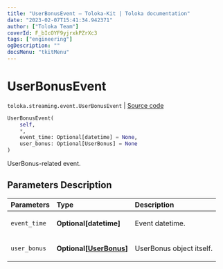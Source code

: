 ```yaml
---
title: "UserBonusEvent — Toloka-Kit | Toloka documentation"
date: "2023-02-07T15:41:34.942371"
author: ["Toloka Team"]
coverId: F_bIcOYF9yjrxkPZrXc3
tags: ["engineering"]
ogDescription: ""
docsMenu: "tkitMenu"
---
```


# UserBonusEvent
`toloka.streaming.event.UserBonusEvent` | [Source code](https://github.com/Toloka/toloka-kit/blob/v1.1.3/src/streaming/event.py#L65)

```python
UserBonusEvent(
    self,
    *,
    event_time: Optional[datetime] = None,
    user_bonus: Optional[UserBonus] = None
)
```

UserBonus-related event.

## Parameters Description

| Parameters | Type | Description |
| :----------| :----| :-----------|
`event_time`|**Optional\[datetime\]**|<p>Event datetime.</p>
`user_bonus`|**Optional\[[UserBonus](/docs-new/toloka-kit/reference/toloka.client.user_bonus.UserBonus)\]**|<p>UserBonus object itself.</p>
